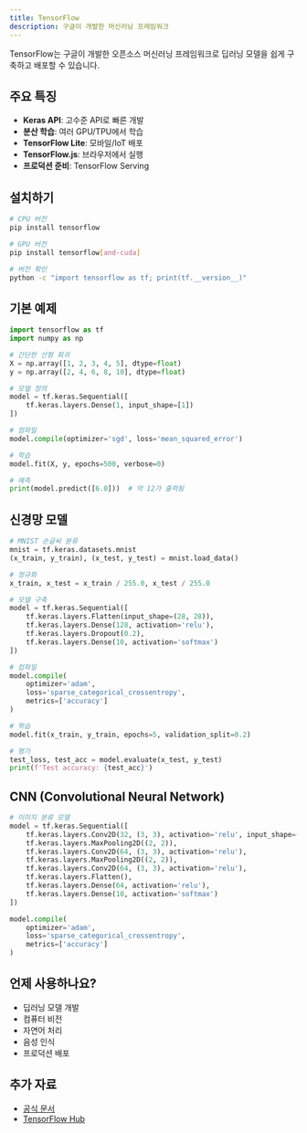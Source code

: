 ```yaml
---
title: TensorFlow
description: 구글이 개발한 머신러닝 프레임워크
---
```


TensorFlow는 구글이 개발한 오픈소스 머신러닝 프레임워크로 딥러닝 모델을 쉽게 구축하고 배포할 수 있습니다.

## 주요 특징

- **Keras API**: 고수준 API로 빠른 개발
- **분산 학습**: 여러 GPU/TPU에서 학습
- **TensorFlow Lite**: 모바일/IoT 배포
- **TensorFlow.js**: 브라우저에서 실행
- **프로덕션 준비**: TensorFlow Serving

## 설치하기

```bash
# CPU 버전
pip install tensorflow

# GPU 버전
pip install tensorflow[and-cuda]

# 버전 확인
python -c "import tensorflow as tf; print(tf.__version__)"
```

## 기본 예제

```python
import tensorflow as tf
import numpy as np

# 간단한 선형 회귀
X = np.array([1, 2, 3, 4, 5], dtype=float)
y = np.array([2, 4, 6, 8, 10], dtype=float)

# 모델 정의
model = tf.keras.Sequential([
    tf.keras.layers.Dense(1, input_shape=[1])
])

# 컴파일
model.compile(optimizer='sgd', loss='mean_squared_error')

# 학습
model.fit(X, y, epochs=500, verbose=0)

# 예측
print(model.predict([6.0]))  # 약 12가 출력됨
```

## 신경망 모델

```python
# MNIST 손글씨 분류
mnist = tf.keras.datasets.mnist
(x_train, y_train), (x_test, y_test) = mnist.load_data()

# 정규화
x_train, x_test = x_train / 255.0, x_test / 255.0

# 모델 구축
model = tf.keras.Sequential([
    tf.keras.layers.Flatten(input_shape=(28, 28)),
    tf.keras.layers.Dense(128, activation='relu'),
    tf.keras.layers.Dropout(0.2),
    tf.keras.layers.Dense(10, activation='softmax')
])

# 컴파일
model.compile(
    optimizer='adam',
    loss='sparse_categorical_crossentropy',
    metrics=['accuracy']
)

# 학습
model.fit(x_train, y_train, epochs=5, validation_split=0.2)

# 평가
test_loss, test_acc = model.evaluate(x_test, y_test)
print(f'Test accuracy: {test_acc}')
```

## CNN (Convolutional Neural Network)

```python
# 이미지 분류 모델
model = tf.keras.Sequential([
    tf.keras.layers.Conv2D(32, (3, 3), activation='relu', input_shape=(28, 28, 1)),
    tf.keras.layers.MaxPooling2D((2, 2)),
    tf.keras.layers.Conv2D(64, (3, 3), activation='relu'),
    tf.keras.layers.MaxPooling2D((2, 2)),
    tf.keras.layers.Conv2D(64, (3, 3), activation='relu'),
    tf.keras.layers.Flatten(),
    tf.keras.layers.Dense(64, activation='relu'),
    tf.keras.layers.Dense(10, activation='softmax')
])

model.compile(
    optimizer='adam',
    loss='sparse_categorical_crossentropy',
    metrics=['accuracy']
)
```

## 언제 사용하나요?

- 딥러닝 모델 개발
- 컴퓨터 비전
- 자연어 처리
- 음성 인식
- 프로덕션 배포

## 추가 자료

- [공식 문서](https://www.tensorflow.org)
- [TensorFlow Hub](https://www.tensorflow.org/hub)

